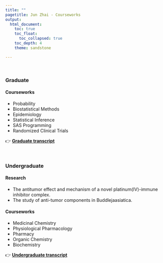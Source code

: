 ```yaml
---
title: ""
pagetitle: Jun Zhai - Courseworks
output: 
  html_document:
    toc: true
    toc_float:      
      toc_collapsed: true
    toc_depth: 4
    theme: sandstone

---
```

<title>Jun Zhai - Courseworks</title>
</br>

### Graduate

#### Courseworks
- Probability  
- Biostatistical Methods  
- Epidemiology  
- Statistical Inference
- SAS Programming
- Randomized Clinical Trials

👉 [**Graduate transcript**](./Jan eTranscript.pdf)

</br>

### Undergraduate

#### Research
- The antitumor effect and mechanism of a novel platinum(Ⅳ)-immune inhibitor complex.  
- The study of anti-tumor components in Buddlejaasiatica.  


#### Courseworks  
- Medicinal Chemistry    
- Physiological Pharmacology    
- Pharmacy  
- Organic Chemistry  
- Biochemistry  

👉 [**Undergraduate transcript**](./Undergrad transcript.pdf)

</br>
</br>
<div class="tocify-extend-page" data-unique="tocify-extend-page" style="height: 0;"></div>
